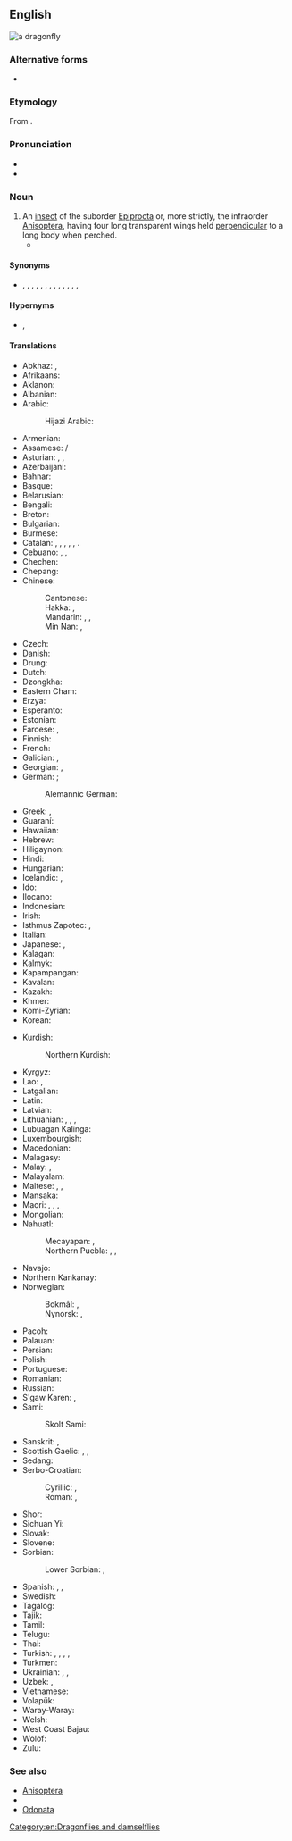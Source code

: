 ==English==
[[Image:Libellula depressa.jpg|thumb|a dragonfly]]
{{wikipedia}}

===Alternative forms===
* {{l|en|dragon-fly}}

===Etymology===
From {{compound|en|dragon|fly}}.

===Pronunciation===
* {{IPA|en|/ˈdɹæɡənˌflaɪ/}}
* {{audio|en|en-us-dragonfly.ogg|Audio (US)}}

===Noun===
{{en-noun}}

# An [[insect]] of the suborder [[Epiprocta]] or, more strictly, the infraorder [[Anisoptera]], having four long transparent wings held [[perpendicular]] to a long body when perched.
#* {{quote-book|en|year=1626|author=Francis Bacon|authorlink=Francis Bacon|title=Sylva Sylvarum|passage=The delicate coloured '''Dragon Flies''' may have likewise some Corrosive quality.}}

====Synonyms====
* {{sense|insect of infraorder Anisoptera}} {{l|en|adderbolt}}, {{l|en|darner}}, {{l|en|darning needle}}, {{vern|devil's darning needle}}, {{l|en|dining needle}}, {{vern|ear sewer}}, {{l|en|horse-stinger}}, {{vern|mosquito fly}}, {{l|en|mosquito hawk}}, {{l|en|needle}}, {{vern|skeeter hawk}}, {{l|en|snake doctor}}, {{vern|snake feeder}}, {{l|en|spindle}}

====Hypernyms====
* {{l|en|odonate}}, {{l|en|sewing needle}}

====Translations====
{{trans-top|insect of the infraorder Anisoptera}}
* Abkhaz: {{t|ab|аӡахы́баа}}, {{t|ab|амаҭхса́}}
* Afrikaans: {{t|af|naaldekoker}}
* Aklanon: {{t|akl|tambibidli}}
* Albanian: {{t+|sq|pilivesë}}
* Arabic: {{t+|ar|يَعْسُوب|m}}
*: Hijazi Arabic: {{t|acw|يَعْسُوب|m|tr=yaʿsūb}}
* Armenian: {{t+|hy|ճպուռ}}
* Assamese: {{t|as|জিঞাঁ}} / {{t|as|জিয়াঁ}}
* Asturian: {{t|ast|aceitera|f}}, {{t|ast|cortanarices|m}}, {{t|ast|cortañarices|m}}
* Azerbaijani: {{t-needed|az}}
* Bahnar: {{t|bdq|klo 'ba}}
* Basque: {{t|eu|burruntzi}}
* Belarusian: {{t|be|страказа́|f|sc=Cyrl}}
* Bengali: {{t|bn|ফড়িং|sc=Beng}}
* Breton: {{t+|br|nadoz-aer|f}}
* Bulgarian: {{t|bg|во́дно ко́нче|n|sc=Cyrl}}
* Burmese: {{t+|my|ပုစဉ်း}}
* Catalan: {{t+|ca|libèl·lula|f}}, {{t+|ca|cavall de serp|m}}, {{t+|ca|espiadimonis|m}}, {{t|ca|tallanassos|m}}, {{t+|ca|teixidor|m}}, {{t|ca|barratgina|f}}.
* Cebuano: {{t|ceb|alindanaw}}, {{t|ceb|handanaw}}, {{t|ceb|helikopter}}
* Chechen: {{t|ce|шайтӏанан дин}}
* Chepang: {{t|cdm|दुय्‌ला}}
* Chinese:
*: Cantonese: {{t|yue|蜻蜓|tr=cing1 ting4}}
*: Hakka: {{t|hak|揚尾仔}}, {{t|hak|扬尾仔|tr=yòng-mî-é}}
*: Mandarin: {{t+|cmn|蜻蜓|tr=qīngtíng|sc=Hani}}, {{t+|cmn|丁丁貓兒|sc=Hani}}, {{t+|cmn|丁丁猫儿|tr=díngdíngmáor|sc=Hani}} {{qualifier|Southwestern}}
*: Min Nan: {{t+|nan|田嬰|sc=Hani}}, {{t|nan|田婴|tr=chhân-eⁿ, chhân-iⁿ, chhân-ni, chhân-ne, iân-mi|sc=Hani}}
* Czech: {{t+|cs|vážka|f}}
* Danish: {{t|da|guldsmed|c}}
* Drung: {{t|duu|nvmzer tvma}}
* Dutch: {{t+|nl|libel|f}}
* Dzongkha: {{t|dz|གནམ་གྲུ་འབུཔ}}
* Eastern Cham: {{t|cjm|ꨈꨮꩌ ꨈꨮꩊ|tr=gơm gơl}}
* Erzya: {{t|myv|салмуксонь салы|sc=Cyrl}}
* Esperanto: {{t+|eo|libelo}}
* Estonian: {{t+|et|kiil}}
* Faroese: {{t|fo|gullsmiður|m}}, {{t|fo|drekafluga|f}}
* Finnish: {{t|fi|sudenkorento}}
* French: {{t+|fr|libellule|f}}
* Galician: {{t+|gl|cabalo do demo|m}}, {{t|gl|libélula|f}}
* Georgian: {{t+|ka|ჭრიჭინა|sc=Geor}}, {{t|ka|ნემსიყლაპია|sc=Geor}}
* German: {{t+|de|Libelle|f}}; {{t|de|Wasserjungfer|f}} {{q|dated}}
*: Alemannic German: {{t|gsw|Gufeschisser|m}}
* Greek: {{t|el|λιβελλούλη|f}}, {{t+|el|λιβελούλα|f}}
* Guaraní: {{t|gn|ñahatĩ}}
* Hawaiian: {{t|haw|pīnao}}
* Hebrew: {{t+|he|שַׁפִּירִית|f|tr=shapirit}}
* Hiligaynon: {{t|hil|tumbak-tumbak}}
* Hindi: {{t|hi|व्याध पतंग|sc=Deva}}
* Hungarian: {{t+|hu|szitakötő}}
* Icelandic: {{t+|is|drekafluga|f}}, {{t+|is|slenja|f}}
* Ido: {{t+|io|libelulo}}
* Ilocano: {{t|ilo|billobillo}}
* Indonesian: {{t+|id|capung}}
* Irish: {{t|ga|snáthaid mhór|f}}
* Isthmus Zapotec: {{t|zai|sumpirinisa}}, {{t|zai|xhumpirinisa}}
* Italian: {{t+|it|libellula|f}}
* Japanese: {{t+|ja|蜻蛉|tr=とんぼ, tonbo|sc=Jpan}}, {{t+|ja|トンボ|tr=tonbo}}
* Kalagan: {{t|kqe|antotobig}}
* Kalmyk: {{t|xal|темәлҗрһн}}
* Kapampangan: {{t|pam|tulang}}
* Kavalan: {{t|ckv|putit}}
* Kazakh: {{t|kk|инелік|sc=Cyrl}}
* Khmer: {{t+|km|កន្ទុំរុយ}}
* Komi-Zyrian: {{t|kpv|юрси гусь|sc=Cyrl}}
* Korean: {{t+|ko|잠자리}}
{{trans-mid}}
* Kurdish:
*: Northern Kurdish: {{t+|kmr|zencere}}
* Kyrgyz: {{t+|ky|ийнелик}}
* Lao: {{t|lo|ປໍ}}, {{t|lo|ແມງປໍ}}
* Latgalian: {{t|ltg|spuorņs|m}}
* Latin: {{t+|la|libellula|f}}
* Latvian: {{t|lv|spāre|f}}
* Lithuanian: {{t+|lt|laumžirgis|m}}, {{t|lt|žirgelis|m}}, {{qualifier|some species}} {{t|lt|skėtė|f}}, {{qualifier|some species}} {{t|lt|strėlikė|f}}
* Lubuagan Kalinga: {{t|knb|belliling}}
* Luxembourgish: {{t|lb|Libell|f}}
* Macedonian: {{t|mk|вилино коњче|n}}
* Malagasy: {{t+|mg|angidina}}
* Malay: {{t|ms|capung}}, {{t|ms|pepatung}}
* Malayalam: {{t|ml|തുമ്പി}}
* Maltese: {{t|mt|debba tax-xitan|f}}, {{t|mt|ħelikopter}}, {{t|mt|mazzarell|m}}
* Mansaka: {{t|msk|sagumbabarit}}
* Maori: {{t|mi|kapowai}}, {{t|mi|kapowai}}, {{t|mi|uruururoroa}}, {{t|mi|kapowai}}
* Mongolian: {{t+|mn|тэмээлзгэнэ}}
* Nahuatl:
*: Mecayapan: {{t|nhx|tzoncalhuihuitani}} {{qual|Mecayapan}}, {{t|nhx|a̱tzóncal}} {{qual|Tatahuicapan}}
*: Northern Puebla: {{t|ncj|sayolatl}}, {{t|ncj|isayol in atl}}, {{t|ncj|icahuayo in ahmo cuali tlacatl}}
* Navajo: {{t|nv|tániilʼáí}}
* Northern Kankanay: {{t|xnn|ayoyogan}}
* Norwegian:
*: Bokmål: {{t+|nb|øyenstikker|m}}, {{t|nb|øyestikker|m}}
*: Nynorsk: {{t|nn|augestikkar|m}}, {{t|nn|augnestikkar|m}}
* Pacoh: {{t|pac|tang tuiq}}
* Palauan: {{t|pau|chemaiong}}
* Persian: {{t+|fa|سنجاقک|tr=sanjâqak}}
* Polish: {{t+|pl|ważka|f}}
* Portuguese: {{t+|pt|libélula|f}}
* Romanian: {{t+|ro|libelulă|f}}
* Russian: {{t+|ru|стрекоза́|f}}
* S'gaw Karen: {{t|ksw|ကွဲၢ်မိၢ်ဘီ}}, {{t|ksw|ကွဲၢ်လဲၢ်ဘီ}}
* Sami:
*: Skolt Sami: {{t|sms|čuõškkvuâppai}}
* Sanskrit: {{t+|sa|प्राचिका}}, {{t+|sa|प्राचिका}}
* Scottish Gaelic: {{t+|gd|tarbh-nathrach|m}}, {{t+|gd|tarbhan-nathrach|m}}, {{t+|gd|cuileag-lasrach|f}}
* Sedang: {{t|sed|xing xông}}
* Serbo-Croatian:
*: Cyrillic: {{t|sh|вилин коњиц|m|sc=Cyrl}}, {{t|sh|вилински коњиц|m|sc=Cyrl}}
*: Roman: {{t+|sh|vilin konjic|m}}, {{t+|sh|vilinski konjic|m}}
* Shor: {{t|cjs|сур}}
* Sichuan Yi: {{t|ii|ꊴ}}
* Slovak: {{t+|sk|vážka|f}}
* Slovene: {{t+|sl|kačji pastir|m}}
* Sorbian:
*: Lower Sorbian: {{t|dsb|libela|m}}, {{t|dsb|bogowy kónik|m}}
* Spanish: {{t+|es|libélula|f}}, {{t+|es|aguacil|m}} {{qualifier|Argentina|Uruguay}}, {{t|es|pipilacha|f}} {{qualifier|Nicaragua}}
* Swedish: {{t+|sv|trollslända}}
* Tagalog: {{t|tl|tutubi}}
* Tajik: {{t|tg|сӯзанак}}
* Tamil: {{t+|ta|தும்பி}}
* Telugu: {{t+|te|తూనీగ|sc=Telu}}
* Thai: {{t+|th|แมลงปอ}}
* Turkish: {{t+|tr|kızböceği}}, {{t+|tr|yusufçuk}}, {{t|tr|helikopter böceği}}, {{t|tr|çamcarı}}, {{t|tr|dambıra}}
* Turkmen: {{t|tk|teneçir}}
* Ukrainian: {{t|uk|стрекоза́|f|sc=Cyrl}}, {{t+|uk|ва́жка|f|sc=Cyrl}}, {{t+|uk|ба́бка|f|sc=Cyrl}}
* Uzbek: {{t+|uz|ninachi}}, {{t+|uz|soʻzanak}}
* Vietnamese: {{t+|vi|chuồn chuồn}}
* Volapük: {{t|vo|libelul}}
* Waray-Waray: {{t|war|tambuburay}}
* Welsh: {{t|cy|gwas y neidr|m}}
* West Coast Bajau: {{t|bdr|bari-bari}}
* Wolof: {{t|wo|xund-xund}}
* Zulu: {{t+|zu|uzekamanzi|c1a|c2a}}
{{trans-bottom}}

===See also===
* [[Anisoptera]]
* {{l|en|damselfly}}
* [[Odonata]]

[[Category:en:Dragonflies and damselflies]]